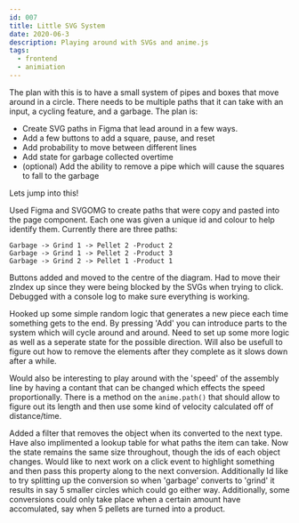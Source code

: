 ```yaml
---
id: 007
title: Little SVG System
date: 2020-06-3
description: Playing around with SVGs and anime.js
tags:
  - frontend
  - animiation
---
```



The plan with this is to have a small system of pipes and boxes that move around
in a circle. There needs to be multiple paths that it can take with an input, a
cycling feature, and a garbage. The plan is:

- Create SVG paths in Figma that lead around in a few ways.
- Add a few buttons to add a square, pause, and reset
- Add probability to move between different lines
- Add state for garbage collected overtime
- (optional) Add the ability to remove a pipe which will cause the squares to
  fall to the garbage

Lets jump into this!

<SVGSystem />

Used Figma and SVGOMG to create paths that were copy and pasted into the page
component. Each one was given a unique id and colour to help identify them.
Currently there are three paths:

```text
Garbage -> Grind 1 -> Pellet 2 -Product 2
Garbage -> Grind 1 -> Pellet 2 -Product 3
Garbage -> Grind 2 -> Pellet 1 -Product 1
```

Buttons added and moved to the centre of the diagram. Had to move their zIndex
up since they were being blocked by the SVGs when trying to click. Debugged with
a console log to make sure everything is working.

Hooked up some simple random logic that generates a new piece each time
something gets to the end. By pressing 'Add' you can introduce parts to the
system which will cycle around and around. Need to set up some more logic as
well as a seperate state for the possible direction. Will also be usefull to
figure out how to remove the elements after they complete as it slows down after
a while.

Would also be interesting to play around with the 'speed' of the assembly line
by having a contant that can be changed which effects the speed proportionally.
There is a method on the `anime.path()` that should allow to figure out its
length and then use some kind of velocity calculated off of distance/time.

Added a filter that removes the object when its converted to the next type. Have
also implimented a lookup table for what paths the item can take. Now the state
remains the same size throughout, though the ids of each object changes. Would
like to next work on a click event to highlight something and then pass this
property along to the next conversion. Additionally Id like to try splitting up
the conversion so when 'garbage' converts to 'grind' it results in say 5 smaller
circles which could go either way. Additionally, some conversions could only
take place when a certain amount have accomulated, say when 5 pellets are turned
into a product.

